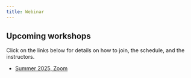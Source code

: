 ```yaml
---
title: Webinar
---
```


## Upcoming workshops

Click on the links below for details on how to join, the schedule, and the instructors.

- [Summer 2025, Zoom](webinar/summer-2025.qmd)
